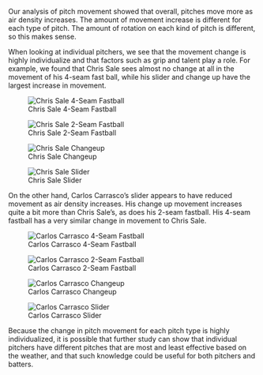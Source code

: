 Our analysis of pitch movement showed that overall, pitches move more as air density increases.  The amount of movement increase is different for each type of pitch.  The amount of rotation on each kind of pitch is different, so this makes sense.

When looking at individual pitchers, we see that the movement change is highly individualize and that factors such as grip and talent play a role.  For example, we found that Chris Sale sees almost no change at all in the movement of his 4-seam fast ball, while his slider and change up have the largest increase in movement.

![Chris Sale 4-Seam Fastball](ChrisSale-FF.png)

![Chris Sale 2-Seam Fastball](ChrisSale-FT.png)

![Chris Sale Changeup](ChrisSale-CH.png)

![Chris Sale Slider](ChrisSale-SL.png)

On the other hand, Carlos Carrasco's slider appears to have reduced movement as air density increases.  His change up movement increases quite a bit more than Chris Sale's, as does his 2-seam fastball.  His 4-seam fastball has a very similar change in movement to Chris Sale.

![Carlos Carrasco 4-Seam Fastball](Carrasco-FF.png)

![Carlos Carrasco 2-Seam Fastball](Carrasco-FT.png)

![Carlos Carrasco Changeup](Carrasco-CH.png)

![Carlos Carrasco Slider](Carrasco-SL.png)

Because the change in pitch movement for each pitch type is highly individualized, it is possible that further study can show that individual pitchers have different pitches that are most and least effective based on the weather, and that such knowledge could be useful for both pitchers and batters.
